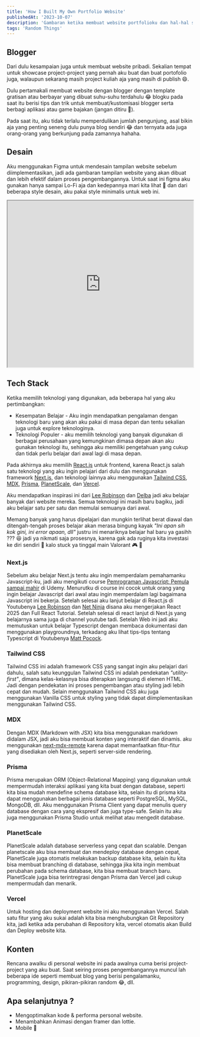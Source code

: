 ```yaml
---
title: 'How I Built My Own Portfolio Website'
publishedAt: '2023-10-07'
description: 'Gambaran ketika membuat website portfolioku dan hal-hal seru yang aku pelajari selama pejalanan ini, termasuk tech stack gunakan, desain dan konten yang aku buat.'
tags: 'Random Things'
---
```


## Blogger

Dari dulu kesampaian juga untuk membuat website pribadi. Sekalian tempat untuk showcase project-project yang pernah aku buat dan buat portofolio juga, walaupun
sekarang masih project kuliah aja yang masih di publish 😄.

Dulu pertamakali membuat website dengan blogger dengan template gratisan atau berbayar yang dibuat suhu-suhu terdahulu 😂 blogku pada saat itu berisi tips dan trik
untuk membuat/kustomisasi blogger serta berbagi aplikasi atau game bajakan (jangan ditiru 🤣).

<CloudinaryImg
  mdx
  className='rounded-xl'
  publicId='rizaadikurniawan/blog/how-I-built-my-own-portfolio-website/blogger_pb1dde.png'
  alt='blogger'
  width={2880}
  height={1642}
/>

Pada saat itu, aku tidak terlalu memperdulikan jumlah pengunjung, asal bikin aja yang penting seneng dulu punya blog sendiri 😂
dan ternyata ada juga orang-orang yang berkunjung pada zamannya hahaha.

<CloudinaryImg
  mdx
  className='rounded-xl'
  publicId='rizaadikurniawan/blog/how-I-built-my-own-portfolio-website/traffict_yfbzs1.png'
  alt='traffict blog'
  width={1942}
  height={468}
/>

<CloudinaryImg
  mdx
  publicId='rizaadikurniawan/meme/meme-blogger_na3nwb.jpg'
  alt='meme blog'
  width={250}
  height={187}
/>

## Desain

Aku menggunakan Figma untuk mendesain tampilan website sebelum diimplementasikan, jadi ada gambaran tampilan website yang akan dibuat dan lebih efektif dalam
proses pengembangannya. Untuk saat ini figma aku gunakan hanya sampai Lo-Fi aja dan kedepannya mari kita lihat 👀
dan dari beberapa style desain, aku pakai style minimalis untuk web ini.

<iframe
  className='rounded-xl'
  style={{ border: '1px solid rgba(0, 0, 0, 0.1)' }}
  width='100%'
  height='450'
  src='https://www.figma.com/embed?embed_host=share&url=https://www.figma.com/file/vwlsuJKR7zxkgJaMwxu0KA/Web-Portofolio?type=design&node-id=601-57'
  allowfullscreen
></iframe>

## Tech Stack

Ketika memilih teknologi yang digunakan, ada beberapa hal yang aku pertimbangkan:

- Kesempatan Belajar - Aku ingin mendapatkan pengalaman dengan teknologi baru yang akan aku pakai di masa depan dan tentu sekalian juga untuk explore teknologinya.
- Teknologi Populer - aku memilih teknologi yang banyak digunakan di berbagai perusahaan yang kemungkinan dimasa depan akan aku gunakan teknologi itu, sehingga aku
  memiliki pengetahuan yang cukup dan tidak perlu belajar dari awal lagi di masa depan.

Pada akhirnya aku memilih [React.js](https://react.dev/) untuk frontend, karena React.js salah satu teknologi yang aku ingin pelajari dari dulu dan
menggunakan framework [Next.js](https://nextjs.org/), dan teknologi lainnya aku menggunakan [Tailwind CSS](https://tailwindcss.com/), [MDX](https://github.com/hashicorp/next-mdx-remote), [Prisma](https://www.prisma.io), [PlanetScale](https://planetscale.com), dan [Vercel](https://vercel.com).

Aku mendapatkan inspirasi ini dari [Lee Robinson](https://leerob.io/) dan [Delba](https://delba.dev/) jadi aku belajar banyak dari website mereka. Semua teknologi ini masih baru bagiku, jadi aku belajar satu per satu dan memulai semuanya dari awal.

Memang banyak yang harus dipelajari dan mungkin terlihat berat diawal dan ditengah-tengah proses belajar akan merasa bingung kayak _"Ini apan sih kok gini, ini error apaan, dll"_ justru ini menariknya belajar hal baru ya gasihh ??? 😆 jadi ya nikmati saja prosesnya, karena gak ada ruginya kita investasi ke diri sendiri 🤟 kalo stuck ya tinggal main Valorant 🎮 👀

### Next.js

Sebelum aku belajar Next.js tentu aku ingin memperdalam pemahamanku Javascript-ku, jadi aku mengikuti course [Pemrograman Javascript: Pemula sampai mahir](https://www.udemy.com/course/pemrograman-javascript-pemula-sampai-mahir/) di Udemy.
Menurutku di course ini cocok untuk orang yang ingin belajar Javascript dari awal atau ingin memperdalam lagi bagaimana Javascript ini bekerja.
Setelah selesai aku lanjut belajar di React.js di Youtubenya [Lee Robinson](https://www.youtube.com/@leerob) dan [Net Ninja](https://www.youtube.com/@NetNinja) disana aku mengerjakan React 2025 dan Full React Tutorial. Setelah selesai di react lanjut di Next.js yang belajarnya sama juga di channel youtube tadi. Setelah Web ini jadi aku memutuskan untuk belajar Typescript dengan membaca dokumentasi dan menggunakan playgroundnya, terkadang aku lihat tips-tips tentang Typescript di Youtubenya [Matt Pocock](https://www.youtube.com/@mattpocockuk).

### Tailwind CSS

Tailwind CSS ini adalah framework CSS yang sangat ingin aku pelajari dari dahulu, salah satu keunggulan Tailwind CSS ini adalah pendekatan _"utility-first"_, dimana kelas-kelasnya bisa diterapkan langsung di elemen HTML. Jadi dengan pendekatan ini proses pengembangan atau styling jadi lebih cepat dan mudah.
Selain menggunakan Tailwind CSS aku juga menggunakan Vanilla CSS untuk styling yang tidak dapat diimplementasikan menggunakan Tailwind CSS.

### MDX

Dengan MDX (Markdown with JSX) kita bisa menggunakan markdown didalam JSX, jadi aku bisa membuat konten yang interaktif dan dinamis.
aku menggunakan [next-mdx-remote](https://github.com/hashicorp/next-mdx-remote) karena dapat memanfaatkan fitur-fitur yang disediakan oleh Next.js, seperti server-side rendering.

### Prisma

Prisma merupakan ORM (Object-Relational Mapping)
yang digunakan untuk mempermudah interaksi aplikasi yang kita buat dengan database,
seperti kita bisa mudah mendefine schema database kita, selain itu di prisma kita
dapat menggunakan berbagai jenis database seperti PostgreSQL, MySQL, MongoDB, dll.
Aku menggunakan Prisma Client yang dapat menulis query database dengan cara
yang ekspresif dan juga type-safe. Selain itu aku juga menggunakan Prisma Studio
untuk melihat atau mengedit database.

### PlanetScale

PlanetScale adalah database serverless yang cepat dan scalable. Dengan planetscale aku bisa membuat dan mendeploy database dengan cepat, PlanetScale juga otomatis melakukan backup database kita, selain itu kita bisa membuat branching di database,
sehingga jika kita ingin membuat perubahan pada schema database, kita bisa membuat branch baru. PlanetScale juga bisa terintregrasi dengan Prisma dan Vercel jadi cukup mempermudah dan menarik.

### Vercel

Untuk hosting dan deployment website ini aku menggunakan Vercel. Salah satu fitur yang aku sukai adalah kita bisa menghubungkan Git Repository kita, jadi ketika ada perubahan di Repository kita, vercel otomatis akan Build dan Deploy website kita.

## Konten

Rencana awalku di personal website ini pada awalnya cuma berisi project-project yang aku buat. Saat seiring proses pengembangannya muncul lah beberapa ide seperti membuat blog yang berisi pengalamanku, programming, design, pikiran-pikiran random 😂, dll.

## Apa selanjutnya ?

- Mengoptimalkan kode & performa personal website.
- Menambahkan Animasi dengan framer dan lottie.
- Mobile 👀
